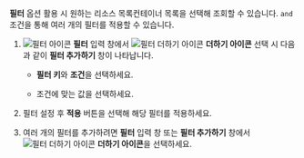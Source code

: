 **필터** 옵션 활용 시 원하는 <InDoc pages="resource-node-list,resource-pod-list,resource-application-list">리소스 목록</InDoc><InDoc pages="resource-container-list">컨테이너 목록</InDoc>을 선택해 조회할 수 있습니다. `and` 조건을 통해 여러 개의 필터를 적용할 수 있습니다.

1. ![필터 아이콘](/img/ico-filter.svg) **필터** 입력 창에서 ![필터 더하기 아이콘](/img/ico-add.svg) **더하기 아이콘** 선택 시 다음과 같이 **필터 추가하기** 창이 나타납니다.

    <ImgLang img='k8s-resource-container-list-add-filter.png' desc='필터 추가' />

    * **필터 키**와 **조건**을 선택하세요.

    * 조건에 맞는 값을 선택하세요.

1. 필터 설정 후 **적용** 버튼을 선택해 해당 필터를 적용하세요.

1. 여러 개의 필터를 추가하려면 **필터** 입력 창 또는 **필터 추가하기** 창에서 ![필터 더하기 아이콘](/img/ico-add.svg) **더하기 아이콘**을 선택하세요.